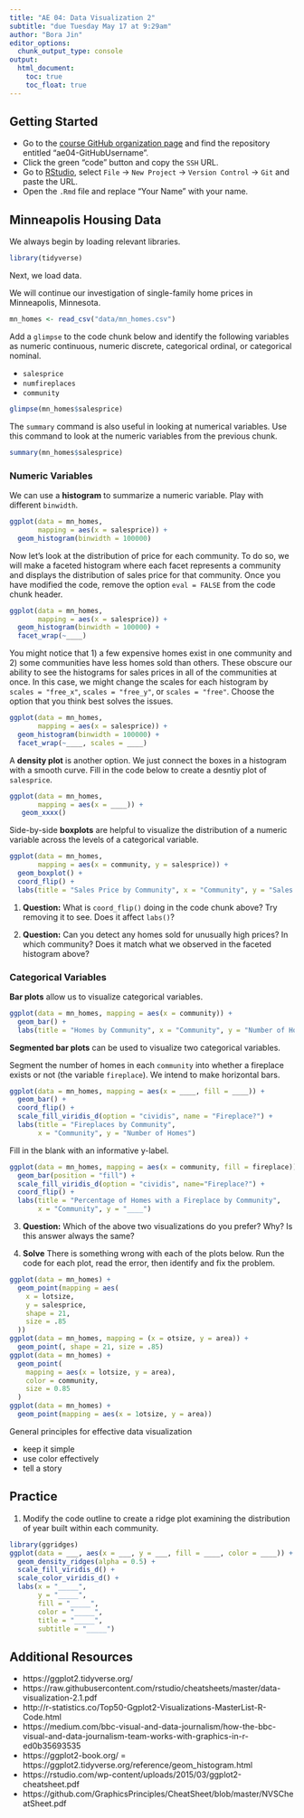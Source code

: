 ```yaml
---
title: "AE 04: Data Visualization 2"
subtitle: "due Tuesday May 17 at 9:29am"
author: "Bora Jin"
editor_options:
  chunk_output_type: console
output: 
  html_document: 
    toc: true
    toc_float: true
---
```


## Getting Started 

- Go to the [course GitHub organization page](https://github.com/sta199-summer22) and find the repository entitled "ae04-GitHubUsername".
- Click the green "code" button and copy the `SSH` URL.
- Go to [RStudio](https://vm-manage.oit.duke.edu/containers), select `File` $\rightarrow$ `New Project` $\rightarrow$ `Version Control` $\rightarrow$ `Git` and paste the URL.
- Open the `.Rmd` file and replace "Your Name" with your name. 

## Minneapolis Housing Data

We always begin by loading relevant libraries.

```r
library(tidyverse)
```

Next, we load data.

We will continue our investigation of single-family home prices in Minneapolis, Minnesota.

```r
mn_homes <- read_csv("data/mn_homes.csv")
```

Add a `glimpse` to the code chunk below and identify the following variables as
numeric continuous, numeric discrete, categorical ordinal, or categorical
nominal. 

- `salesprice` 
- `numfireplaces`
- `community`

```r
glimpse(mn_homes$salesprice)
```

The `summary` command is also useful in looking at numerical variables. Use this command to look at the numeric variables from the previous chunk.

```r
summary(mn_homes$salesprice)
```

### Numeric Variables

We can use a **histogram** to summarize a numeric variable. Play with different `binwidth`.

```r
ggplot(data = mn_homes, 
       mapping = aes(x = salesprice)) + 
  geom_histogram(binwidth = 100000)
```

Now let’s look at the distribution of price for each community. To do so, we will make a faceted histogram where each facet represents a community and displays the distribution of sales price for that community. Once you have modified the code, remove the option `eval = FALSE` from the code chunk header. 

```r
ggplot(data = mn_homes, 
       mapping = aes(x = salesprice)) + 
  geom_histogram(binwidth = 100000) + 
  facet_wrap(~____)
```

You might notice that 1) a few expensive homes exist in one community and 2) some communities have less homes sold than others. These obscure our ability to see the histograms for sales prices in all of the communities at once. In this case, we might change the scales for each histogram by `scales = "free_x"`, `scales = "free_y"`, or `scales = "free"`. Choose the option that you think best solves the issues.

```r
ggplot(data = mn_homes, 
       mapping = aes(x = salesprice)) + 
  geom_histogram(binwidth = 100000) + 
  facet_wrap(~____, scales = ____)
```

A **density plot** is another option. We just connect the boxes in a histogram with a smooth curve. Fill in the code below to create a desntiy plot of `salesprice`. 

```r
ggplot(data = mn_homes, 
       mapping = aes(x = ____)) + 
   geom_xxxx()
```

Side-by-side **boxplots** are helpful to visualize the distribution of a numeric
variable across the levels of a categorical variable.

```r
ggplot(data = mn_homes, 
       mapping = aes(x = community, y = salesprice)) + 
  geom_boxplot() + 
  coord_flip() + 
  labs(title = "Sales Price by Community", x = "Community", y = "Sales Price") 
```

1. **Question:** What is `coord_flip()` doing in the code chunk above? Try removing it to see. Does it affect `labs()`? 

2. **Question:** Can you detect any homes sold for unusually high prices? In which community? Does it match what we observed in the faceted histogram above? 

### Categorical Variables

**Bar plots** allow us to visualize categorical variables.

```r
ggplot(data = mn_homes, mapping = aes(x = community)) + 
  geom_bar() + 
  labs(title = "Homes by Community", x = "Community", y = "Number of Homes")
```

**Segmented bar plots** can be used to visualize two categorical variables.

Segment the number of homes in each `community` into whether a fireplace exists or not (the variable `fireplace`). We intend to make horizontal bars. 

```r
ggplot(data = mn_homes, mapping = aes(x = ____, fill = ____)) + 
  geom_bar() +
  coord_flip() + 
  scale_fill_viridis_d(option = "cividis", name = "Fireplace?") + 
  labs(title = "Fireplaces by Community", 
       x = "Community", y = "Number of Homes")
```

Fill in the blank with an informative y-label. 

```r
ggplot(data = mn_homes, mapping = aes(x = community, fill = fireplace)) + 
  geom_bar(position = "fill") + 
  scale_fill_viridis_d(option = "cividis", name="Fireplace?") + 
  coord_flip() + 
  labs(title = "Percentage of Homes with a Fireplace by Community", 
       x = "Community", y = "____")
```

3. **Question:** Which of the above two visualizations do you prefer? Why? Is this answer always the same?

4. **Solve** There is something wrong with each of the plots below. Run the code for each plot, read the error, then identify and fix the problem.

```r
ggplot(data = mn_homes) +
  geom_point(mapping = aes(
    x = lotsize,
    y = salesprice,
    shape = 21,
    size = .85
  ))
ggplot(data = mn_homes, mapping = (x = otsize, y = area)) +
  geom_point(, shape = 21, size = .85)
ggplot(data = mn_homes) +
  geom_point(
    mapping = aes(x = lotsize, y = area),
    color = community,
    size = 0.85
  )
ggplot(data = mn_homes) +
  geom_point(mapping = aes(x = 1otsize, y = area))
```

General principles for effective data visualization

- keep it simple
- use color effectively
- tell a story

## Practice

(1) Modify the code outline to create a ridge plot examining the 
distribution of year built within each community.

```r
library(ggridges)
ggplot(data = ___, aes(x = ___, y = ___, fill = ____, color = ____)) +
  geom_density_ridges(alpha = 0.5) + 
  scale_fill_viridis_d() + 
  scale_color_viridis_d() + 
  labs(x = "_____", 
       y = "_____", 
       fill = "_____", 
       color = "_____", 
       title = "_____", 
       subtitle = "_____")
```

## Additional Resources

- https://ggplot2.tidyverse.org/
- https://raw.githubusercontent.com/rstudio/cheatsheets/master/data-visualization-2.1.pdf
- http://r-statistics.co/Top50-Ggplot2-Visualizations-MasterList-R-Code.html
- https://medium.com/bbc-visual-and-data-journalism/how-the-bbc-visual-and-data-journalism-team-works-with-graphics-in-r-ed0b35693535
- https://ggplot2-book.org/
= https://ggplot2.tidyverse.org/reference/geom_histogram.html
- https://rstudio.com/wp-content/uploads/2015/03/ggplot2-cheatsheet.pdf
- https://github.com/GraphicsPrinciples/CheatSheet/blob/master/NVSCheatSheet.pdf